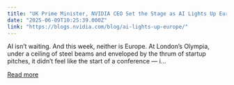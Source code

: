 ```yaml
---
title: "UK Prime Minister, NVIDIA CEO Set the Stage as AI Lights Up Europe"
date: "2025-06-09T10:25:39.000Z"
link: "https://blogs.nvidia.com/blog/ai-lights-up-europe/"
---
```


AI isn’t waiting. And this week, neither is Europe. At London’s Olympia, under a ceiling of steel beams and enveloped by the thrum of startup pitches, it didn’t feel like the start of a conference — i...

[Read more](https://blogs.nvidia.com/blog/ai-lights-up-europe/)
